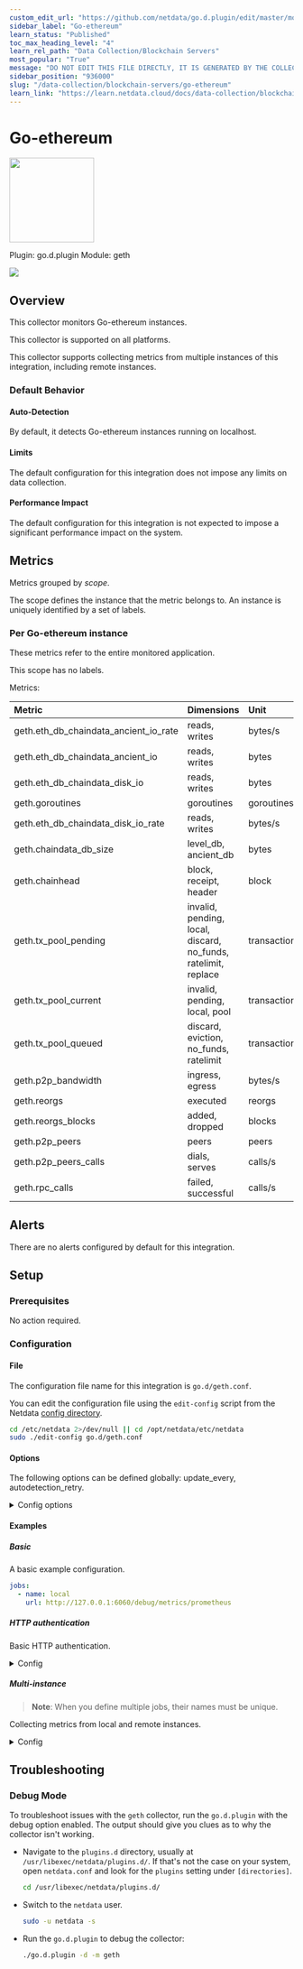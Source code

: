 ```yaml
---
custom_edit_url: "https://github.com/netdata/go.d.plugin/edit/master/modules/geth/metadata.yaml"
sidebar_label: "Go-ethereum"
learn_status: "Published"
toc_max_heading_level: "4"
learn_rel_path: "Data Collection/Blockchain Servers"
most_popular: "True"
message: "DO NOT EDIT THIS FILE DIRECTLY, IT IS GENERATED BY THE COLLECTOR'S metadata.yaml FILE"
sidebar_position: "936000"
slug: "/data-collection/blockchain-servers/go-ethereum"
learn_link: "https://learn.netdata.cloud/docs/data-collection/blockchain-servers/go-ethereum"
---
```



# Go-ethereum


<img src="https://netdata.cloud/img/geth.png" width="150"/>


Plugin: go.d.plugin
Module: geth

<img src="https://img.shields.io/badge/maintained%20by-Netdata-%2300ab44" />

## Overview

This collector monitors Go-ethereum instances.




This collector is supported on all platforms.

This collector supports collecting metrics from multiple instances of this integration, including remote instances.


### Default Behavior

#### Auto-Detection

By default, it detects Go-ethereum instances running on localhost.


#### Limits

The default configuration for this integration does not impose any limits on data collection.

#### Performance Impact

The default configuration for this integration is not expected to impose a significant performance impact on the system.


## Metrics

Metrics grouped by *scope*.

The scope defines the instance that the metric belongs to. An instance is uniquely identified by a set of labels.



### Per Go-ethereum instance

These metrics refer to the entire monitored application.

This scope has no labels.

Metrics:

| Metric | Dimensions | Unit |
|:------|:----------|:----|
| geth.eth_db_chaindata_ancient_io_rate | reads, writes | bytes/s |
| geth.eth_db_chaindata_ancient_io | reads, writes | bytes |
| geth.eth_db_chaindata_disk_io | reads, writes | bytes |
| geth.goroutines | goroutines | goroutines |
| geth.eth_db_chaindata_disk_io_rate | reads, writes | bytes/s |
| geth.chaindata_db_size | level_db, ancient_db | bytes |
| geth.chainhead | block, receipt, header | block |
| geth.tx_pool_pending | invalid, pending, local, discard, no_funds, ratelimit, replace | transactions |
| geth.tx_pool_current | invalid, pending, local, pool | transactions |
| geth.tx_pool_queued | discard, eviction, no_funds, ratelimit | transactions |
| geth.p2p_bandwidth | ingress, egress | bytes/s |
| geth.reorgs | executed | reorgs |
| geth.reorgs_blocks | added, dropped | blocks |
| geth.p2p_peers | peers | peers |
| geth.p2p_peers_calls | dials, serves | calls/s |
| geth.rpc_calls | failed, successful | calls/s |



## Alerts

There are no alerts configured by default for this integration.


## Setup

### Prerequisites

No action required.

### Configuration

#### File

The configuration file name for this integration is `go.d/geth.conf`.


You can edit the configuration file using the `edit-config` script from the
Netdata [config directory](/docs/configuring/configuration#the-netdata-config-directory).

```bash
cd /etc/netdata 2>/dev/null || cd /opt/netdata/etc/netdata
sudo ./edit-config go.d/geth.conf
```
#### Options

The following options can be defined globally: update_every, autodetection_retry.


<details><summary>Config options</summary>

| Name | Description | Default | Required |
|:----|:-----------|:-------|:--------:|
| update_every | Data collection frequency. | 1 | False |
| autodetection_retry | Recheck interval in seconds. Zero means no recheck will be scheduled. | 0 | False |
| url | Server URL. | http://127.0.0.1:6060/debug/metrics/prometheus | True |
| timeout | HTTP request timeout. | 1 | False |
| username | Username for basic HTTP authentication. |  | False |
| password | Password for basic HTTP authentication. |  | False |
| proxy_url | Proxy URL. |  | False |
| proxy_username | Username for proxy basic HTTP authentication. |  | False |
| proxy_password | Password for proxy basic HTTP authentication. |  | False |
| method | HTTP request method. | GET | False |
| body | HTTP request body. |  | False |
| headers | HTTP request headers. |  | False |
| not_follow_redirects | Redirect handling policy. Controls whether the client follows redirects. | no | False |
| tls_skip_verify | Server certificate chain and hostname validation policy. Controls whether the client performs this check. | no | False |
| tls_ca | Certification authority that the client uses when verifying the server's certificates. |  | False |
| tls_cert | Client TLS certificate. |  | False |
| tls_key | Client TLS key. |  | False |

</details>

#### Examples

##### Basic

A basic example configuration.

```yaml
jobs:
  - name: local
    url: http://127.0.0.1:6060/debug/metrics/prometheus

```
##### HTTP authentication

Basic HTTP authentication.

<details><summary>Config</summary>

```yaml
jobs:
  - name: local
    url: http://127.0.0.1:6060/debug/metrics/prometheus
    username: username
    password: password

```
</details>

##### Multi-instance

> **Note**: When you define multiple jobs, their names must be unique.

Collecting metrics from local and remote instances.


<details><summary>Config</summary>

```yaml
jobs:
  - name: local
    url: http://127.0.0.1:6060/debug/metrics/prometheus

  - name: remote
    url: http://192.0.2.1:6060/debug/metrics/prometheus

```
</details>



## Troubleshooting

### Debug Mode

To troubleshoot issues with the `geth` collector, run the `go.d.plugin` with the debug option enabled. The output
should give you clues as to why the collector isn't working.

- Navigate to the `plugins.d` directory, usually at `/usr/libexec/netdata/plugins.d/`. If that's not the case on
  your system, open `netdata.conf` and look for the `plugins` setting under `[directories]`.

  ```bash
  cd /usr/libexec/netdata/plugins.d/
  ```

- Switch to the `netdata` user.

  ```bash
  sudo -u netdata -s
  ```

- Run the `go.d.plugin` to debug the collector:

  ```bash
  ./go.d.plugin -d -m geth
  ```


